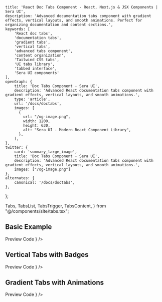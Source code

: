     title: 'React Doc Tabs Component - React, Next.js & JSX Components | Sera UI',
    description: 'Advanced documentation tabs component with gradient effects, vertical layouts, and smooth animations. Perfect for organizing documentation and content sections.',
    keywords: [
        'React doc tabs',
        'documentation tabs',
        'gradient tabs',
        'vertical tabs',
        'advanced tabs component',
        'content organization',
        'Tailwind CSS tabs',
        'UI tabs library',
        'tabbed interface',
        'Sera UI components'
    ],
    openGraph: {
        title: 'Doc Tabs Component - Sera UI',
        description: 'Advanced React documentation tabs component with gradient effects, vertical layouts, and smooth animations.',
        type: 'article',
        url: '/docs/doctabs',
        images: [
          {
            url: "/og-image.png",
            width: 1200,
            height: 630,
            alt: "Sera UI - Modern React Component Library",
          },
        ],
    },
    twitter: {
        card: 'summary_large_image',
        title: 'Doc Tabs Component - Sera UI',
        description: 'Advanced React documentation tabs component with gradient effects, vertical layouts, and smooth animations.',
        images: ["/og-image.png"]
    },
    alternates: {
        canonical: '/docs/doctabs',
    },
};

  Tabs,
  TabsList,
  TabsTrigger,
  TabsContent,
} from "@/components/site/tabs.tsx";



## Basic Example <AI dir="left"/>

<Tabs defaultValue="preview" className="">
  <TabsList>
    <TabsTrigger value="preview">Preview</TabsTrigger>
    <TabsTrigger value="code">Code</TabsTrigger>
  </TabsList>
  <TabsContent value="preview">
    <ComponentRenderer component={<Tabs2 />} />
  </TabsContent>
  <TabsContent value="code">
    <CodeBlock filePath="src/app/docs/doctabs/doctabs.tsx" />
  </TabsContent>
</Tabs>

## Vertical Tabs with Badges

<Tabs defaultValue="preview" className="">
  <TabsList>
    <TabsTrigger value="preview">Preview</TabsTrigger>
    <TabsTrigger value="code">Code</TabsTrigger>
  </TabsList>
  <TabsContent value="preview">
    <ComponentRenderer component={<VerticalTabsDemo />} />
  </TabsContent>
  <TabsContent value="code">
    <CodeBlock filePath="src/app/docs/doctabs/doctabs-vertical.tsx" />
  </TabsContent>
</Tabs>

## Gradient Tabs with Animations

<Tabs defaultValue="preview" className="">
  <TabsList>
    <TabsTrigger value="preview">Preview</TabsTrigger>
    <TabsTrigger value="code">Code</TabsTrigger>
  </TabsList>
  <TabsContent value="preview">
    <ComponentRenderer component={<GradientTabsDemo />} />
  </TabsContent>
  <TabsContent value="code">
    <CodeBlock filePath="src/app/docs/doctabs/doctabs-gradient.tsx" />
  </TabsContent>
</Tabs>
